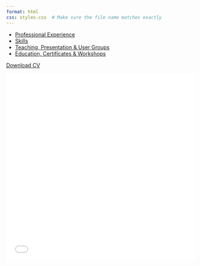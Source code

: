 ```yaml
---
format: html
css: styles.css  # Make sure the file name matches exactly
---
```


```{=html}
<div class="container">
  <div class="left-column">
    <ul class = "no-bullets">
      <li><a href="sections/prof_exp.html" target="content-frame">Professional Experience</a></li>
      <li><a href="sections/skills.html" target="content-frame">Skills</a></li>
      <li><a href="sections/sharing.html" target="content-frame">Teaching, Presentation & User Groups</a></li>
      <li><a href="sections/education.html" target="content-frame">Education, Certificates & Workshops</a></li>
    </ul>
    <p><a href="/files/cv.pdf" target="_blank">Download CV</a></p>
  </div>
      

  <div class="right-column">
    <iframe name="content-frame" src="sections/default.html" width="100%" height="500px" style="border: none;"></iframe>
  </div>
</div>
```

